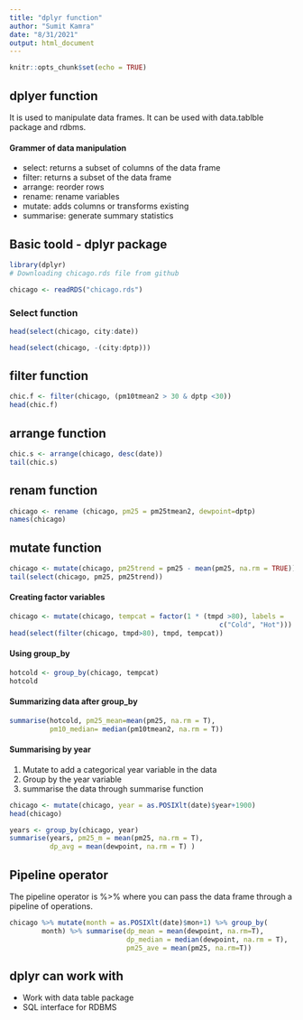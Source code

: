 ```yaml
---
title: "dplyr function"
author: "Sumit Kamra"
date: "8/31/2021"
output: html_document
---
```


```r
knitr::opts_chunk$set(echo = TRUE)
```

## dplyer function

It is used to manipulate data frames. It can be used with data.tablble package 
and rdbms. 

#### Grammer of data manipulation
* select: returns a subset of columns of the data frame
* filter: returns a subset of the data frame
* arrange: reorder rows 
* rename: rename variables
* mutate: adds columns or transforms existing 
* summarise: generate summary statistics

## Basic toold - dplyr package

```r
library(dplyr)
# Downloading chicago.rds file from github

chicago <- readRDS("chicago.rds")
```

### Select function
```r
head(select(chicago, city:date))
```

```r
head(select(chicago, -(city:dptp)))
```

## filter function
```r
chic.f <- filter(chicago, (pm10tmean2 > 30 & dptp <30))
head(chic.f)
```
## arrange function
```r
chic.s <- arrange(chicago, desc(date))
tail(chic.s)
```


## renam function
```r
chicago <- rename (chicago, pm25 = pm25tmean2, dewpoint=dptp)
names(chicago)
```
## mutate function
```r
chicago <- mutate(chicago, pm25trend = pm25 - mean(pm25, na.rm = TRUE))
tail(select(chicago, pm25, pm25trend))
```

#### Creating factor variables
```r
chicago <- mutate(chicago, tempcat = factor(1 * (tmpd >80), labels = 
                                                    c("Cold", "Hot")))
head(select(filter(chicago, tmpd>80), tmpd, tempcat))
```

#### Using group_by
```r
hotcold <- group_by(chicago, tempcat)
hotcold
```

#### Summarizing data after group_by

```r
summarise(hotcold, pm25_mean=mean(pm25, na.rm = T), 
          pm10_median= median(pm10tmean2, na.rm = T))
```
#### Summarising by year
1. Mutate to add a categorical year variable in the data
2. Group by the year variable
3. summarise the data through summarise function
```r
chicago <- mutate(chicago, year = as.POSIXlt(date)$year+1900)
head(chicago)
```

```r
years <- group_by(chicago, year)
summarise(years, pm25_m = mean(pm25, na.rm = T), 
          dp_avg = mean(dewpoint, na.rm = T) )
```
## Pipeline operator
The pipeline operator is %>% where you can pass the data frame through a pipeline
of operations. 
```r
chicago %>% mutate(month = as.POSIXlt(date)$mon+1) %>% group_by(
        month) %>% summarise(dp_mean = mean(dewpoint, na.rm=T), 
                             dp_median = median(dewpoint, na.rm = T),
                             pm25_ave = mean(pm25, na.rm=T)) 

```
## dplyr can work with 
* Work with data table package
* SQL interface for RDBMS






